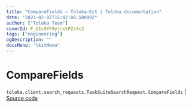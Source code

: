 ```yaml
---
title: "CompareFields — Toloka-Kit | Toloka documentation"
date: "2023-02-07T15:42:08.508992"
author: ["Toloka Team"]
coverId: F_bIcOYF9yjrxkPZrXc3
tags: ["engineering"]
ogDescription: ""
docsMenu: "tkitMenu"
---
```


# CompareFields
`toloka.client.search_requests.TaskSuiteSearchRequest.CompareFields` | [Source code](https://github.com/Toloka/toloka-kit/blob/v1.1.3/src/client/search_requests.py#L566)